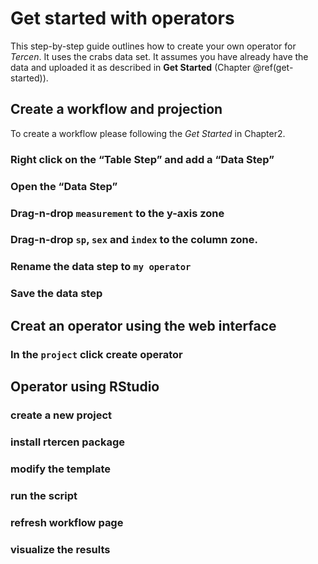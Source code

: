 # Get started with operators
This step-by-step guide outlines how to create your own operator for _Tercen_. It uses the crabs data set. It assumes you have already have the data and uploaded it as described in __Get Started__ (Chapter \@ref(get-started)).

## Create a workflow and projection
To create a workflow please following the _Get Started_ in Chapter2.

### Right click on the "Table Step" and add a "Data Step"

### Open the "Data Step"

### Drag-n-drop ``measurement`` to the y-axis zone

### Drag-n-drop ``sp``, ``sex`` and ``index`` to the column zone.

### Rename the data step to ``my operator``

### Save the data step

## Creat an operator using the web interface

### In the ``project`` click create operator 

## Operator using RStudio

### create a new project

### install rtercen package

### modify the template

### run the script

### refresh workflow page

### visualize the results





